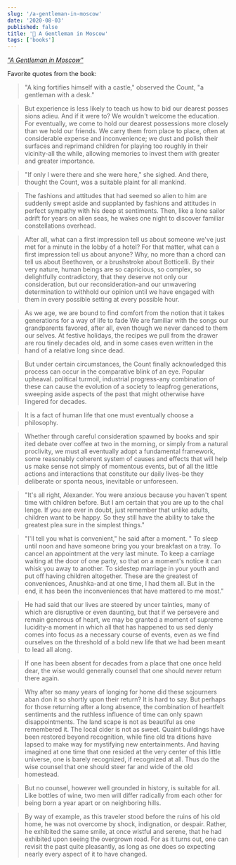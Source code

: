 ```yaml
---
slug: '/a-gentleman-in-moscow'
date: '2020-08-03'
published: false
title: '📖 A Gentleman in Moscow'
tags: ['books']
---
```


_<a href='https://amzn.eu/dhT9aSn' target='_blank'>"A Gentleman in Moscow"</a>_

Favorite quotes from the book:

> "A king fortifies himself with a castle," observed the Count, "a gentleman with a desk."

> But experience is less likely to teach us how to bid our dearest posses sions adieu. And if it were to? We wouldn't welcome the education. For eventually, we come to hold our dearest possessions more closely than we hold our friends. We carry them from place to place, often at considerable expense and inconvenience; we dust and polish their surfaces and reprimand children for playing too roughly in their vicinity-all the while, allowing memories to invest them with greater and greater importance.

> "If only I were there and she were here," she sighed. And there, thought the Count, was a suitable plaint for all mankind.

> The fashions and attitudes that had seemed so alien to him are suddenly swept aside and supplanted by fashions and attitudes in perfect sympathy with his deep st sentiments. Then, like a lone sailor adrift for years on alien seas, he wakes one night to discover familiar constellations overhead.

> After all, what can a first impression tell us about someone we've just met for a minute in the lobby of a hotel? For that matter, what can a first impression tell us about anyone? Why, no more than a chord can tell us about Beethoven, or a brushstroke about Botticelli. By their very nature, human beings are so capricious, so complex, so delightfully contradictory, that they deserve not only our consideration, but our reconsideration-and our unwavering determination to withhold our opinion until we have engaged with them in every possible setting at every possible hour.

> As we age, we are bound to find comfort from the notion that it takes generations for a way of life to fade We are familiar with the songs our grandparents favored, after all, even though we never danced to them our selves. At festive holidays, the recipes we pull from the drawer are rou tinely decades old, and in some cases even written in the hand of a relative long since dead.

> But under certain circumstances, the Count finally acknowledged this process can occur in the comparative blink of an eye. Popular upheaval. political turmoil, industrial progress-any combination of these can cause the evolution of a society to leapfrog generations, sweeping aside aspects of the past that might otherwise have lingered for decades.

> It is a fact of human life that one must eventually choose a philosophy.

> Whether through careful consideration spawned by books and spir ited debate over coffee at two in the morning, or simply from a natural proclivity, we must all eventually adopt a fundamental framework, some reasonably coherent system of causes and effects that will help us make sense not simply of momentous events, but of all the little actions and interactions that constitute our daily lives-be they deliberate or sponta neous, inevitable or unforeseen.

> "It's all right, Alexander. You were anxious because you haven't spent time with children before. But I am certain that you are up to the chal lenge. If you are ever in doubt, just remember that unlike adults, children want to be happy. So they still have the ability to take the greatest plea sure in the simplest things."

> "I'll tell you what is convenient," he said after a moment. " To sleep until noon and have someone bring you your breakfast on a tray. To cancel an appointment at the very last minute. To keep a carriage waiting at the door of one party, so that on a moment's notice it can whisk you away to another. To sidestep marriage in your youth and put off having children altogether. These are the greatest of conveniences, Anushka-and at one time, I had them all. But in the end, it has been the inconveniences that have mattered to me most."

> He had said that our lives are steered by uncer tainties, many of which are disruptive or even daunting, but that if we persevere and remain generous of heart, we may be granted a moment of supreme lucidity-a moment in which all that has happened to us sed denly comes into focus as a necessary course of events, even as we find ourselves on the threshold of a bold new life that we had been meant to lead all along.

> If one has been absent for decades from a place that one once held dear, the wise would generally counsel that one should never return there again.

> Why after so many years of longing for home did these sojourners aban don it so shortly upon their return? It is hard to say. But perhaps for those returning after a long absence, the combination of heartfelt sentiments and the ruthless influence of time can only spawn disappointments. The land scape is not as beautiful as one remembered it. The local cider is not as sweet. Quaint buildings have been restored beyond recognition, while fine old tra ditions have lapsed to make way for mystifying new entertainments. And having imagined at one time that one resided at the very center of this little universe, one is barely recognized, if recognized at all. Thus do the wise counsel that one should steer far and wide of the old homestead.

> But no counsel, however well grounded in history, is suitable for all. Like bottles of wine, two men will differ radically from each other for being born a year apart or on neighboring hills.

> By way of example, as this traveler stood before the ruins of his old home, he was not overcome by shock, indignation, or despair. Rather, he exhibited the same smile, at once wistful and serene, that he had exhibited upon seeing the overgrown road. For as it turns out, one can revisit the past quite pleasantly, as long as one does so expecting nearly every aspect of it to have changed.
